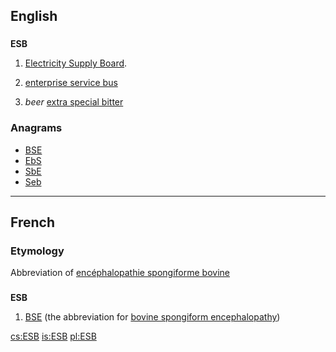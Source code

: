 ==English==

==={{initialism}}===
'''ESB'''

# {{Ireland}} [[w:Electricity Supply Board|Electricity Supply Board]].
# {{computing}} [[enterprise service bus]]
# ''beer'' [[extra special bitter]]

===Anagrams===
* [[BSE#English|BSE]]
* [[EbS#English|EbS]]
* [[SbE#English|SbE]]
* [[Seb#English|Seb]]

----

==French==

===Etymology===
Abbreviation of [[encéphalopathie spongiforme bovine]]

==={{initialism|fr}}===
'''ESB'''

# [[BSE]] (the abbreviation for [[bovine spongiform encephalopathy]])

[[cs:ESB]]
[[is:ESB]]
[[pl:ESB]]